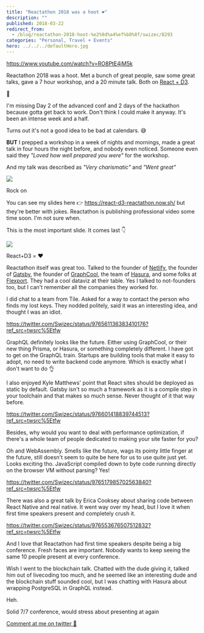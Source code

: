 ```yaml
---
title: "Reactathon 2018 was a hoot ❤️"
description: ""
published: 2018-03-22
redirect_from:
  - /blog/reactathon-2018-hoot-%e2%9d%a4%ef%b8%8f/swizec/8293
categories: "Personal, Travel + Events"
hero: ../../../defaultHero.jpg
---
```


https://www.youtube.com/watch?v=RO8PtE4jM5k

Reactathon 2018 was a hoot. Met a bunch of great people, saw some great talks, gave a 7 hour workshop, and a 20 minute talk. Both on [React + D3](https://swizec.com/reactd3js).

🤘

I'm missing Day 2 of the advanced conf and 2 days of the hackathon because gotta get back to work. Don't think I could make it anyway. It's been an intense week and a half.

Turns out it's not a good idea to be bad at calendars. 😅

**BUT** I prepped a workshop in a week of nights and mornings, made a great talk in four hours the night before, and nobody even noticed. Someone even said they _"Loved how well prepared you were"_ for the workshop.

And my talk was described as _"Very charismatic"_ and _"Went great"_

![](https://swizec.com/wp-content/uploads/2018/03/rock-on.gif)

Rock on

You can see my slides here 👉 <https://react-d3-reactathon.now.sh/> but they're better with jokes. Reactathon is publishing professional video some time soon. I'm not sure when.

This is the most important slide. It comes last 👇

![](https://swizec.com/wp-content/uploads/2018/03/react-d3-love.png)

React+D3 = ❤️

Reactathon itself was great too. Talked to the founder of [Netlify](http://netlify.com/), the founder of [Gatsby](http://gatsbyjs.org), the founder of [GraphCool](https://www.graph.cool/), the team of [Hasura](https://hasura.io/), and some folks at [Flexport](https://www.flexport.com/). They had a cool dataviz at their table. Yes I talked to not-founders too, but I can't remember all the companies they worked for.

I did chat to a team from Tile. Asked for a way to contact the person who finds my lost keys. They nodded politely, said it was an interesting idea, and thought I was an idiot.

https://twitter.com/Swizec/status/976561136383410176?ref_src=twsrc%5Etfw

GraphQL definitely looks like the future. Either using GraphCool, or their new thing Prisma, or Hasura, or something completely different. I have got to get on the GraphQL train. Startups are building tools that make it easy to adopt, no need to write backend code anymore. Which is exactly what I don't want to do 👌

I also enjoyed Kyle Matthews' point that React sites should be deployed as static by default. Gatsby isn't so much a framework as it is a compile step in your toolchain and that makes so much sense. Never thought of it that way before.

https://twitter.com/Swizec/status/976601418839744513?ref_src=twsrc%5Etfw

Besides, why would you want to deal with performance optimization, if there's a whole team of people dedicated to making your site faster for you?

Oh and WebAssembly. Smells like the future, wags its pointy little finger at the future, still doesn't seem to quite be here for us to use quite just yet. Looks exciting tho. JavaScript compiled down to byte code running directly on the browser VM without parsing? Yes!

https://twitter.com/Swizec/status/976517985702563840?ref_src=twsrc%5Etfw

There was also a great talk by Erica Cooksey about sharing code between React Native and real native. It went way over my head, but I love it when first time speakers present and completely crush it.

https://twitter.com/Swizec/status/976553676507512832?ref_src=twsrc%5Etfw

And I love that Reactathon had first time speakers despite being a big conference. Fresh faces are important. Nobody wants to keep seeing the same 10 people present at every conference.

Wish I went to the blockchain talk. Chatted with the dude giving it, talked him out of livecoding too much, and he seemed like an interesting dude and the blockchain stuff sounded cool, but I was chatting with Hasura about wrapping PostgreSQL in GraphQL instead.

Heh.

Solid 7/7 conference, would stress about presenting at again

[Comment at me on twitter 🤙](https://twitter.com/swizec)
